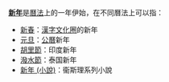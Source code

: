 '''[[新年|新年]]'''是[[曆法|曆法]]上的一年伊始，在不同曆法上可以指：
* [[新春|新春]]：[[漢字文化圈|漢字文化圈]]的新年
* [[元旦|元旦]]：[[公曆|公曆]]新年
* [[胡里節|胡里節]]：印度新年
* [[潑水節|潑水節]]：泰国新年
* [[新年_(小說)|新年 (小說)]]：衞斯理系列小說
{{disambig|Cat=二字消歧义}}